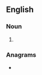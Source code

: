 ==English==

===Noun===
{{head|en|noun plural form}}

# {{plural of|skeptic|lang=en}}

===Anagrams===
* {{anagrams|en|spickest|spickets}}